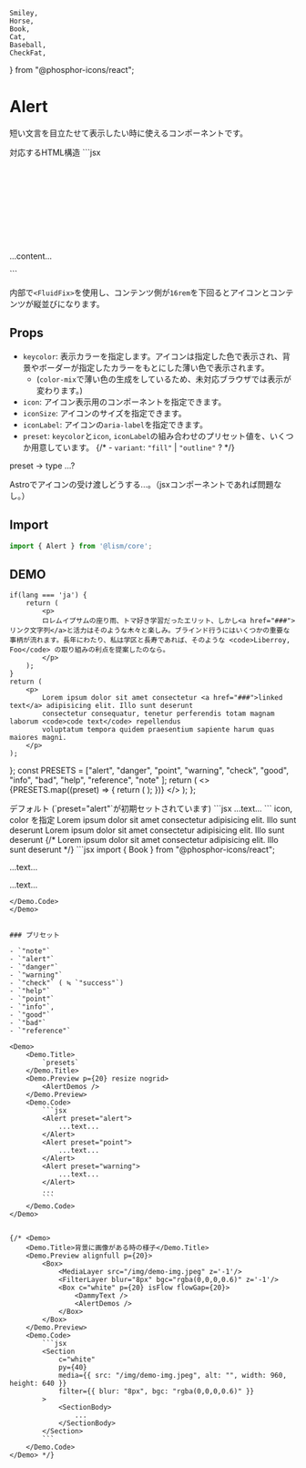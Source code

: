 	Smiley,
	Horse,
	Book,
	Cat,
	Baseball,
	CheckFat,
} from "@phosphor-icons/react";


# Alert

短い文言を目立たせて表示したい時に使えるコンポーネントです。


<Demo>
	<Demo.Title>対応するHTML構造</Demo.Title>
	<Demo.Code>
		```jsx
		<div class="c--alert l--fluidFix" data-fix="first">
			<div class="c--alert__icon l--center">
				<svg>...</svg>
			</div>
			<div class="c--alert__body is--flow -flowGap:s">
				<p>...content...</p>
			</div>
		</div>
		```
	</Demo.Code>
</Demo>

内部で`<FluidFix>`を使用し、コンテンツ側が`16rem`を下回るとアイコンとコンテンツが縦並びになります。


## Props

- `keycolor`: 表示カラーを指定します。アイコンは指定した色で表示され、背景やボーダーが指定したカラーをもとにした薄い色で表示されます。
	- (`color-mix`で薄い色の生成をしているため、未対応ブラウザでは表示が変わります。)
- `icon`: アイコン表示用のコンポーネントを指定できます。
- `iconSize`: アイコンのサイズを指定できます。
- `iconLabel`: アイコンの`aria-label`を指定できます。
- `preset`: `keycolor`と`icon`, `iconLabel`の組み合わせのプリセット値を、いくつか用意しています。
{/* - `variant`: `"fill"` | `"outline"` ? */}

preset → type ...?

<Alert preset="info">
Astroでアイコンの受け渡しどうする...。（jsxコンポーネントであれば問題なし。）
</Alert>


## Import

```js
import { Alert } from '@lism/core';
```

## DEMO

	if(lang === 'ja') {
		return (
			<p>
			ロレムイプサムの座り雨、トマ好き学習だったエリット、しかし<a href="###">リンク文字列</a>と活力はそのような木々と楽しみ。ブラインド行うにはいくつかの重要な事柄が流れます。長年にわたり、私は学区と長寿であれば、そのような <code>Liberroy, Foo</code> の取り組みの利点を提案したのなら。
			</p>
		);
	}
	return (
		<p>
			Lorem ipsum dolor sit amet consectetur <a href="###">linked text</a> adipisicing elit. Illo sunt deserunt
			consectetur consequatur, tenetur perferendis totam magnam laborum <code>code text</code> repellendus
			voluptatum tempora quidem praesentium sapiente harum quas maiores magni.
		</p>
	);
};
	const PRESETS = ["alert", "danger", "point", "warning", "check", "good", "info", "bad", "help", "reference", "note" ];
	return (
		<> 
			{PRESETS.map((preset) => {
				return (
					<Alert key={preset} variant={variant} preset={preset}><DemoText lang="ja" /></Alert>
				);
			})}
		</>
	);
};

<Demo>
	<Demo.Title>
		デフォルト (`preset="alert"`が初期セットされています)
	</Demo.Title>
	<Demo.Preview p={20}>
		<Alert preset="info"><DemoText lang="ja" /></Alert>
	</Demo.Preview>
	<Demo.Code>
		```jsx
		<Alert preset="info">...text...</Alert>
		```
	</Demo.Code>
</Demo>


<Demo>
	<Demo.Title>
		icon, color を指定
	</Demo.Title>
	<Demo.Preview p={20}>
		<Alert icon={Book} keycolor="purple">
			Lorem ipsum dolor sit amet consectetur adipisicing elit. Illo sunt deserunt
		</Alert>
		<Alert icon="star" keycolor="pink" >
			Lorem ipsum dolor sit amet consectetur adipisicing elit. Illo sunt deserunt
		</Alert>
		{/* <Alert icon={CheckFat} keycolor="green">
			Lorem ipsum dolor sit amet consectetur adipisicing elit. Illo sunt deserunt
		</Alert> */}
	</Demo.Preview>
<Demo.Code>
```jsx
import { Book } from "@phosphor-icons/react";

<Alert icon={Book} color="accent">...text...</Alert>

<Alert icon="star" keycolor="pink" >...text...</Alert>
```
</Demo.Code>
</Demo>


### プリセット

- `"note"`
- `"alert"`
- `"danger"`
- `"warning"`
- `"check"` ( ≒ `"success"`)
- `"help"`
- `"point"`
- `"info"`,
- `"good"`
- `"bad"`
- `"reference"`

<Demo>
	<Demo.Title>
		`presets`
	</Demo.Title>
	<Demo.Preview p={20} resize nogrid>
		<AlertDemos />
	</Demo.Preview>
	<Demo.Code>
		```jsx
		<Alert preset="alert">
			...text...
		</Alert>
		<Alert preset="point">
			...text...
		</Alert>
		<Alert preset="warning">
			...text...
		</Alert>
		...
		```
	</Demo.Code>
</Demo>


{/* <Demo>
	<Demo.Title>背景に画像がある時の様子</Demo.Title>
	<Demo.Preview alignfull p={20}>
		<Box>
			<MediaLayer src="/img/demo-img.jpeg" z='-1'/>
			<FilterLayer blur="8px" bgc="rgba(0,0,0,0.6)" z='-1'/>
			<Box c="white" p={20} isFlow flowGap={20}>
				<DammyText />
				<AlertDemos />
			</Box>
		</Box>
	</Demo.Preview>
	<Demo.Code>
		```jsx
		<Section
			c="white"
			py={40}
			media={{ src: "/img/demo-img.jpeg", alt: "", width: 960, height: 640 }}
			filter={{ blur: "8px", bgc: "rgba(0,0,0,0.6)" }}
		>
			<SectionBody>
				...
			</SectionBody>
		</Section>
		```
	</Demo.Code>
</Demo> */}
